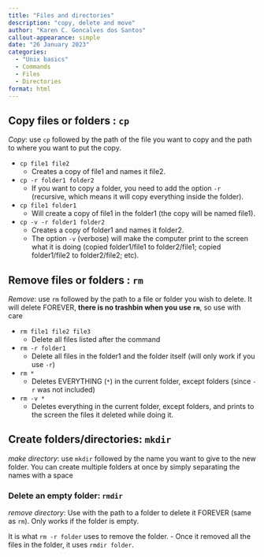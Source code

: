 ```yaml
---
title: "Files and directories"
description: "copy, delete and move"
author: "Karen C. Goncalves dos Santos"
callout-appearance: simple
date: "26 January 2023"
categories:
  - "Unix basics"
  - Commands
  - Files
  - Directories
format: html
---
```



## Copy files or folders : `cp`

*Copy*: use `cp` followed by the path of the file you want to copy and the path to where you want to put the copy.

- `cp file1 file2`
	- Creates a copy of file1 and names it file2. 

- `cp -r folder1 folder2`
	- If you want to copy a folder, you need to add the option `-r` (recursive, which means it will copy everything inside the folder).

- `cp file1 folder1`
	- Will create a copy of file1 in the folder1 (the copy will be named file1).

- `cp -v -r folder1 folder2`
	- Creates a copy of folder1 and names it folder2. 
	- The option `-v` (verbose) will make the computer print to the screen what it is doing (copied folder1/file1 to folder2/file1; copied folder1/file2 to folder2/file2; etc). 

## Remove files or folders : `rm`

*Remove*: use `rm` followed by the path to a file or folder you wish to delete. It will delete FOREVER, **there is no trashbin when you use `rm`**, so use with care

- `rm file1 file2 file3`
	- Delete all files listed after the command

- `rm -r folder1`
	- Delete all files in the folder1 and the folder itself (will only work if you use `-r`)

- `rm *`
	- Deletes EVERYTHING (`*`) in the current folder, except folders (since `-r` was not included)

- `rm -v *`
	- Deletes everything in the current folder, except folders, and prints to the screen the files it deleted while doing it.

## Create folders/directories: `mkdir`

*make directory*: use `mkdir` followed by the name you want to give to the new folder. You can create multiple folders at once by simply separating the names with a space

### Delete an empty folder: `rmdir` 

*remove directory*: Use with the path to a folder to delete it FOREVER (same as `rm`). Only works if the folder is empty.

It is what `rm -r folder` uses to remove the folder. 
  - Once it removed all the files in the folder, it uses `rmdir folder`.